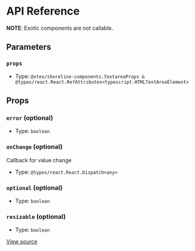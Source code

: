 # API Reference

**NOTE**: Exotic components are not callable.

## Parameters

### `props`

- Type: `@vtex/shoreline-components.TextareaProps & @types/react.React.RefAttributes<typescript.HTMLTextAreaElement>`

## Props

### `error` (optional)

- Type: `boolean`

### `onChange` (optional)

Callback for value change

- Type: `@types/react.React.Dispatch<any>`

### `optional` (optional)

- Type: `boolean`

### `resizable` (optional)

- Type: `boolean`

[View source](https://github.com/vtex/shoreline/blob/805f4f49a/packages/components/src/textarea/textarea.tsx#L7)
